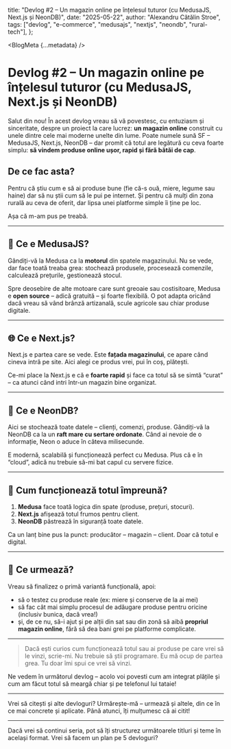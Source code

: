 
  title:
    "Devlog #2 – Un magazin online pe înțelesul tuturor (cu MedusaJS, Next.js și NeonDB)",
  date: "2025-05-22",
  author: "Alexandru Cătălin Stroe",
  tags: ["devlog", "e-commerce", "medusajs", "nextjs", "neondb", "rural-tech"],
};

<BlogMeta {...metadata} />

# Devlog #2 – Un magazin online pe înțelesul tuturor (cu MedusaJS, Next.js și NeonDB)

Salut din nou!
În acest devlog vreau să vă povestesc, cu entuziasm și sinceritate, despre un proiect la care lucrez: **un magazin online** construit cu unele dintre cele mai moderne unelte din lume. Poate numele sună SF – MedusaJS, Next.js, NeonDB – dar promit că totul are legătură cu ceva foarte simplu: **să vindem produse online ușor, rapid și fără bătăi de cap**.

## De ce fac asta?

Pentru că știu cum e să ai produse bune (fie că-s ouă, miere, legume sau haine) dar să nu știi cum să le pui pe internet.
Și pentru că mulți din zona rurală au ceva de oferit, dar lipsa unei platforme simple îi ține pe loc.

Așa că m-am pus pe treabă.

---

## 🧱 Ce e MedusaJS?

Gândiți-vă la Medusa ca la **motorul** din spatele magazinului.
Nu se vede, dar face toată treaba grea: stochează produsele, procesează comenzile, calculează prețurile, gestionează stocul.

Spre deosebire de alte motoare care sunt greoaie sau costisitoare, Medusa e **open source** – adică gratuită – și foarte flexibilă.
O pot adapta oricând dacă vreau să vând brânză artizanală, scule agricole sau chiar produse digitale.

---

## 🌐 Ce e Next.js?

Next.js e partea care se vede.
Este **fațada magazinului**, ce apare când cineva intră pe site. Aici alegi ce produs vrei, pui în coș, plătești.

Ce-mi place la Next.js e că e **foarte rapid** și face ca totul să se simtă “curat” – ca atunci când intri într-un magazin bine organizat.

---

## 💾 Ce e NeonDB?

Aici se stochează toate datele – clienți, comenzi, produse.
Gândiți-vă la NeonDB ca la un **raft mare cu sertare ordonate**. Când ai nevoie de o informație, Neon o aduce în câteva milisecunde.

E modernă, scalabilă și funcționează perfect cu Medusa. Plus că e în “cloud”, adică nu trebuie să-mi bat capul cu servere fizice.

---

## 🔄 Cum funcționează totul împreună?

1. **Medusa** face toată logica din spate (produse, prețuri, stocuri).
2. **Next.js** afișează totul frumos pentru client.
3. **NeonDB** păstrează în siguranță toate datele.

Ca un lanț bine pus la punct: producător – magazin – client. Doar că totul e digital.

---

## 🎯 Ce urmează?

Vreau să finalizez o primă variantă funcțională, apoi:

- să o testez cu produse reale (ex: miere și conserve de la ai mei)
- să fac cât mai simplu procesul de adăugare produse pentru oricine (inclusiv bunica, dacă vrea!)
- și, de ce nu, să-i ajut și pe alții din sat sau din zonă să aibă **propriul magazin online**, fără să dea bani grei pe platforme complicate.

---

> Dacă ești curios cum funcționează totul sau ai produse pe care vrei să le vinzi, scrie-mi.
> Nu trebuie să știi programare. Eu mă ocup de partea grea. Tu doar îmi spui ce vrei să vinzi.

Ne vedem în următorul devlog – acolo voi povesti cum am integrat plățile și cum am făcut totul să meargă chiar și pe telefonul lui tataie!

---

Vrei să citești și alte devloguri? Urmărește-mă – urmează și altele, din ce în ce mai concrete și aplicate.
Până atunci, îți mulțumesc că ai citit!

---

Dacă vrei să continui seria, pot să îți structurez următoarele titluri și teme în același format. Vrei să facem un plan pe 5 devloguri?
